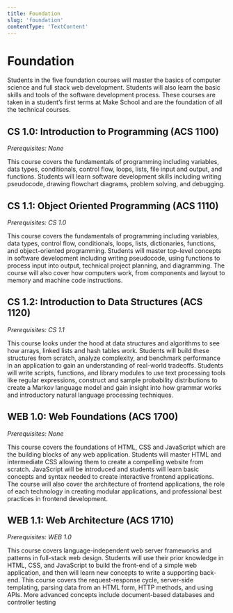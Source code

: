 ```yaml
---
title: Foundation
slug: 'foundation'
contentType: 'TextContent'
---
```


# Foundation

Students in the five foundation courses will master the basics of computer science and full stack
web development. Students will also learn the basic skills and tools of the software development
process. These courses are taken in a student’s first terms at Make School and are the foundation of
all the technical courses.

## CS 1.0: Introduction to Programming (ACS 1100)

_Prerequisites: None_

This course covers the fundamentals of programming including variables, data types, conditionals,
control flow, loops, lists, file input and output, and functions. Students will learn software
development skills including writing pseudocode, drawing flowchart diagrams, problem solving, and
debugging.

## CS 1.1: Object Oriented Programming (ACS 1110)

_Prerequisites: CS 1.0_

This course covers the fundamentals of programming including variables, data types, control flow,
conditionals, loops, lists, dictionaries, functions, and object-oriented programming. Students will
master top-level concepts in software development including writing pseudocode, using functions to
process input into output, technical project planning, and diagramming. The course will also cover
how computers work, from components and layout to memory and machine code instructions.

## CS 1.2: Introduction to Data Structures (ACS 1120)

_Prerequisites: CS 1.1_

This course looks under the hood at data structures and algorithms to see how arrays, linked lists
and hash tables work. Students will build these structures from scratch, analyze complexity, and
benchmark performance in an application to gain an understanding of real-world tradeoffs. Students
will write scripts, functions, and library modules to use text processing tools like regular
expressions, construct and sample probability distributions to create a Markov language model and
gain insight into how grammar works and introductory natural language processing techniques.

## WEB 1.0: Web Foundations (ACS 1700)

_Prerequisites: None_

This course covers the foundations of HTML, CSS and JavaScript which are the building blocks of any
web application. Students will master HTML and intermediate CSS allowing them to create a compelling
website from scratch. JavaScript will be introduced and students will learn basic concepts and
syntax needed to create interactive frontend applications. The course will also cover the
architecture of frontend applications, the role of each technology in creating modular applications,
and professional best practices in frontend development.

## WEB 1.1: Web Architecture (ACS 1710)

_Prerequisites: WEB 1.0_

This course covers language-independent web server frameworks and patterns in full-stack web design.
Students will use their prior knowledge in HTML, CSS, and JavaScript to build the front-end of a
simple web application, and then will learn new concepts to write a supporting back-end. This course
covers the request-response cycle, server-side templating, parsing data from an HTML form, HTTP
methods, and using APIs. More advanced concepts include document-based databases and controller
testing
